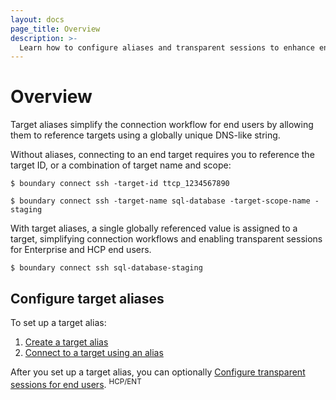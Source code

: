 ```yaml
---
layout: docs
page_title: Overview
description: >-
  Learn how to configure aliases and transparent sessions to enhance end-user workflows and simplify target access.
---
```


# Overview

Target aliases simplify the connection workflow for end users by allowing them to reference targets using a globally unique DNS-like string.

Without aliases, connecting to an end target requires you to reference the target ID, or a combination of target name and scope:

```shell-session
$ boundary connect ssh -target-id ttcp_1234567890
```

```shell-session
$ boundary connect ssh -target-name sql-database -target-scope-name -staging
```

With target aliases, a single globally referenced value is assigned to a target, simplifying connection workflows and enabling transparent sessions for Enterprise and HCP end users.

```shell-session
$ boundary connect ssh sql-database-staging
```

## Configure target aliases

To set up a target alias:

1. [Create a target alias](/boundary/docs/targets/configuration/create-target-alias)
1. [Connect to a target using an alias](/boundary/docs/targets/connections/connect-target-alias)

After you set up a target alias, you can optionally [Configure transparent sessions for end users](/boundary/docs/configuration/target-aliases/transparent-sessions). <sup>HCP/ENT</sup>